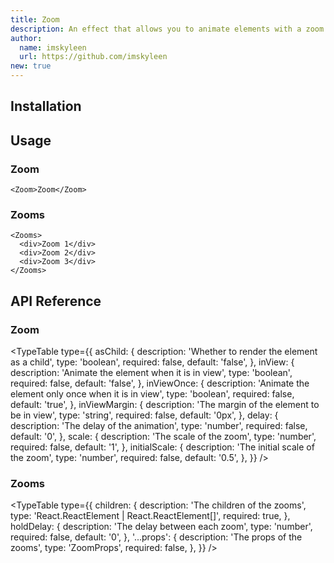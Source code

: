 ```yaml
---
title: Zoom
description: An effect that allows you to animate elements with a zoom effect on first view or load.
author:
  name: imskyleen
  url: https://github.com/imskyleen
new: true
---
```


<ComponentPreview name="demo-primitives-effects-zoom" />

## Installation

<ComponentInstallation name="primitives-effects-zoom" />

## Usage

### Zoom

```tsx
<Zoom>Zoom</Zoom>
```

### Zooms

```tsx
<Zooms>
  <div>Zoom 1</div>
  <div>Zoom 2</div>
  <div>Zoom 3</div>
</Zooms>
```

## API Reference

### Zoom

<TypeTable
  type={{
    asChild: {
      description: 'Whether to render the element as a child',
      type: 'boolean',
      required: false,
      default: 'false',
    },
    inView: {
      description: 'Animate the element when it is in view',
      type: 'boolean',
      required: false,
      default: 'false',
    },
    inViewOnce: {
      description: 'Animate the element only once when it is in view',
      type: 'boolean',
      required: false,
      default: 'true',
    },
    inViewMargin: {
      description: 'The margin of the element to be in view',
      type: 'string',
      required: false,
      default: '0px',
    },
    delay: {
      description: 'The delay of the animation',
      type: 'number',
      required: false,
      default: '0',
    },
    scale: {
      description: 'The scale of the zoom',
      type: 'number',
      required: false,
      default: '1',
    },
    initialScale: {
      description: 'The initial scale of the zoom',
      type: 'number',
      required: false,
      default: '0.5',
    },
  }}
/>

### Zooms

<TypeTable
  type={{
    children: {
      description: 'The children of the zooms',
      type: 'React.ReactElement | React.ReactElement[]',
      required: true,
    },
    holdDelay: {
      description: 'The delay between each zoom',
      type: 'number',
      required: false,
      default: '0',
    },
    '...props': {
      description: 'The props of the zooms',
      type: 'ZoomProps',
      required: false,
    },
  }}
/>
